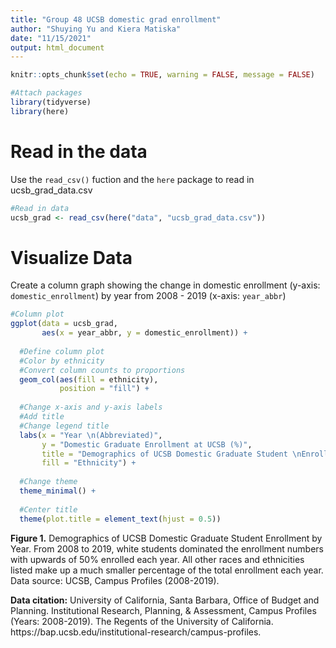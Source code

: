 ```yaml
---
title: "Group 48 UCSB domestic grad enrollment"
author: "Shuying Yu and Kiera Matiska"
date: "11/15/2021"
output: html_document
---
```


```r
knitr::opts_chunk$set(echo = TRUE, warning = FALSE, message = FALSE)

#Attach packages
library(tidyverse)
library(here)
```


# Read in the data

Use the `read_csv()` fuction and the `here` package to read in ucsb_grad_data.csv

```r
#Read in data
ucsb_grad <- read_csv(here("data", "ucsb_grad_data.csv"))
```

# Visualize Data

Create a column graph showing the change in domestic enrollment (y-axis: `domestic_enrollment`) by year from 2008 - 2019 (x-axis: `year_abbr`)

```r
#Column plot
ggplot(data = ucsb_grad,
       aes(x = year_abbr, y = domestic_enrollment)) +
  
  #Define column plot
  #Color by ethnicity
  #Convert column counts to proportions
  geom_col(aes(fill = ethnicity),
           position = "fill") + 
  
  #Change x-axis and y-axis labels
  #Add title
  #Change legend title
  labs(x = "Year \n(Abbreviated)",  
       y = "Domestic Graduate Enrollment at UCSB (%)", 
       title = "Demographics of UCSB Domestic Graduate Student \nEnrollment from 2008 - 2019",
       fill = "Ethnicity") + 
  
  #Change theme
  theme_minimal() +
  
  #Center title
  theme(plot.title = element_text(hjust = 0.5))
```
**Figure 1.** Demographics of UCSB Domestic Graduate Student Enrollment by Year. From 2008 to 2019, white students dominated the enrollment numbers with upwards of 50% enrolled each year. All other races and ethnicities listed make up a much smaller percentage of the total enrollment each year. Data source: UCSB, Campus Profiles (2008-2019).

**Data citation:** University of California, Santa Barbara, Office of Budget and Planning. Institutional Research, Planning, & Assessment, Campus Profiles (Years: 2008-2019). The Regents of the University of California. https://bap.ucsb.edu/institutional-research/campus-profiles. 
